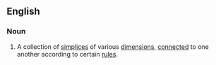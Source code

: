 ==English==
{{wikipedia}}

===Noun===
{{en-noun}}

# {{lb|en|topology}} A collection of [[simplices]] of various [[dimension]]s, [[connect]]ed to one another according to certain [[rule]]s.